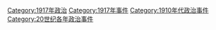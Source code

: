 [[Category:1917年政治|Category:1917年政治]]
[[Category:1917年事件|Category:1917年事件]]
[[Category:1910年代政治事件|Category:1910年代政治事件]]
[[Category:20世纪各年政治事件|Category:20世纪各年政治事件]]